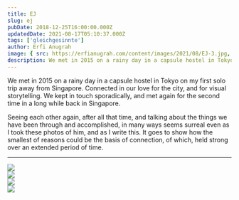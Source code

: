```yaml
---
title: EJ
slug: ej
pubDate: 2018-12-25T16:00:00.000Z
updatedDate: 2021-08-17T05:10:37.000Z
tags: ['gleichgesinnte']
author: Erfi Anugrah
image: { src: https://erfianugrah.com/content/images/2021/08/EJ-3.jpg, alt: ej-3 }
description: We met in 2015 on a rainy day in a capsule hostel in Tokyo on my first solo trip away from Singapore. Connected in our love for the city, and for visual storytelling. We kept in touch sporadically, and met again for the second time in a long while back in Singapore.
---
```


We met in 2015 on a rainy day in a capsule hostel in Tokyo on my first solo trip away from Singapore. Connected in our love for the city, and for visual storytelling. We kept in touch sporadically, and met again for the second time in a long while back in Singapore.

Seeing each other again, after all that time, and talking about the things we have been through and accomplished, in many ways seems surreal even as I took these photos of him, and as I write this. It goes to show how the smallest of reasons could be the basis of connection, of which, held strong over an extended period of time.

---
<div class="grid grid-cols-1 sm:grid-cols-2 md:grid-cols-3 lg:grid-cols-4 gap-4">
    <div class="col-span-1">
        <a href ="https://erfianugrah.com/content/images/2021/08/EJ-3.jpg" class="glightbox3" data-gallery="gallery1">
            <img src="https://erfianugrah.com/content/images/2021/08/EJ-3.jpg" />
        </a>
    </div>
    <div class="col-span-1">
        <a href ="https://erfianugrah.com/content/images/2021/08/EJ.jpg" class="glightbox3" data-gallery="gallery1">
            <img src="https://erfianugrah.com/content/images/2021/08/EJ.jpg" />
        </a>
    </div>
    <div class="col-span-1">
        <a href ="https://erfianugrah.com/content/images/2021/08/EJ-1.jpg" class="glightbox3" data-gallery="gallery1">
            <img src="https://erfianugrah.com/content/images/2021/08/EJ-1.jpg" />
        </a>
    </div>
    <div class="col-span-1">
        <a href ="https://erfianugrah.com/content/images/2021/08/EJ-2-1.jpg" class="glightbox3" data-gallery="gallery1">
            <img src="https://erfianugrah.com/content/images/2021/08/EJ-2-1.jpg" />
        </a>
    </div>
</div>